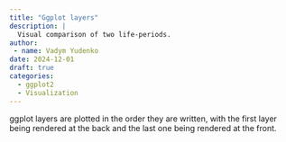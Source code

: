 ```yaml
---
title: "Ggplot layers"
description: |
  Visual comparison of two life-periods.
author: 
 - name: Vadym Yudenko
date: 2024-12-01
draft: true 
categories:
  - ggplot2
  - Visualization
---
```




ggplot layers are plotted in the order they are written, with the first layer being rendered at the back and the last one being rendered at the front.